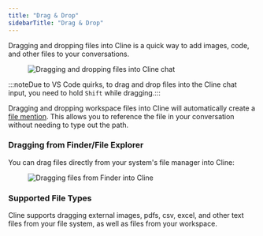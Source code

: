 ```yaml
---
title: "Drag & Drop"
sidebarTitle: "Drag & Drop"
---
```


Dragging and dropping files into Cline is a quick way to add images, code, and other files to your conversations.

<figure>
	<img
		src="https://storage.googleapis.com/cline_public_images/docs/assets/dran-n-drop.gif"
		alt="Dragging and dropping files into Cline chat"
	/>
</figure>

:::noteDue to VS Code quirks, to drag and drop files into the Cline chat input, you need to hold `Shift` while dragging.:::

Dragging and dropping workspace files into Cline will automatically create a [file mention](/features/at-mentions/file-mentions). This allows you to reference the file in your conversation without needing to type out the path.

### Dragging from Finder/File Explorer

You can drag files directly from your system's file manager into Cline:

<figure>
	<img
		src="https://storage.googleapis.com/cline_public_images/docs/assets/drag-n-drop-finder.gif"
		alt="Dragging files from Finder into Cline"
	/>
</figure>

### Supported File Types

Cline supports dragging external images, pdfs, csv, excel, and other text files from your file system, as well as files from your workspace.
